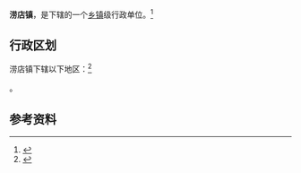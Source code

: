 {{中国乡级行政区|61/01/25/108/000}}

'''涝店镇'''，是{{PRC admin/fullname|61/01/25/108/000|3}}下辖的一个[[乡镇|乡镇]]级行政单位。<ref>{{PRC admin/ref sgc|{{PRC admin/parent|61/01/25/108/000}}}}</ref>

== 行政区划 ==

涝店镇下辖以下地区：<ref>{{PRC admin/ref sgc|61/01/25/108/000}}</ref>

{{PRC admin/children|61/01/25/108/000}}。

== 参考资料 ==

{{reflist}}

{{行政区划小作品}}
{{PRC admin/navcat|61/01/25/108/000}}